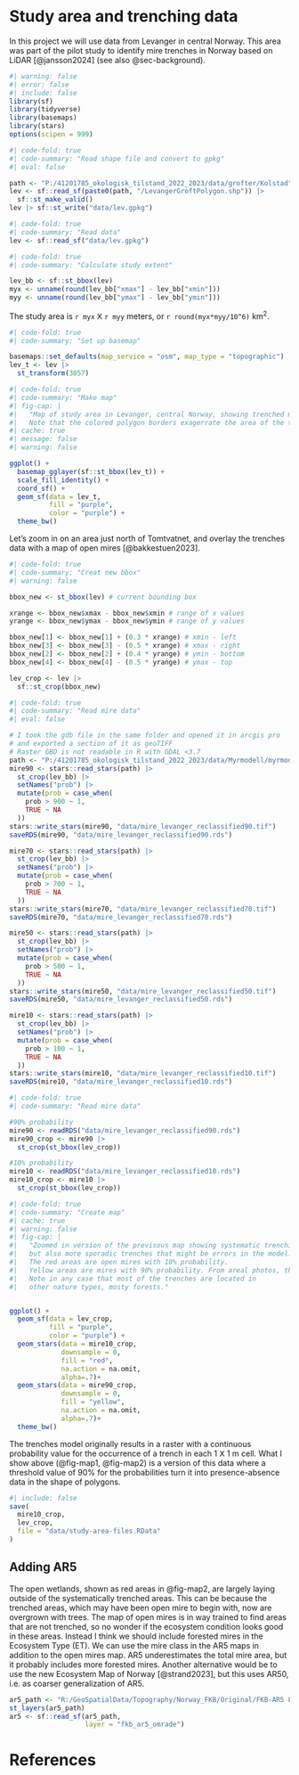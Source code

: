 # Study area and trenching data {#sec-area}

In this project we will use data from Levanger in central Norway. This area was part of the pilot study to identify mire trenches in Norway based on LiDAR [@jansson2024] (see also @sec-background).

```r
#| warning: false
#| error: false
#| include: false
library(sf)
library(tidyverse)
library(basemaps)
library(stars)
options(scipen = 999)
```

```r
#| code-fold: true
#| code-summary: "Read shape file and convert to gpkg" 
#| eval: false

path <- "P:/41201785_okologisk_tilstand_2022_2023/data/grofter/Kolstad"
lev <- sf::read_sf(paste0(path, "/LevangerGroftPolygon.shp")) |>
  sf::st_make_valid()
lev |> sf::st_write("data/lev.gpkg")
```

```r
#| code-fold: true
#| code-summary: "Read data"
lev <- sf::read_sf("data/lev.gpkg")
```

```r
#| code-fold: true
#| code-summary: "Calculate study extent"

lev_bb <- sf::st_bbox(lev)
myx <- unname(round(lev_bb["xmax"] - lev_bb["xmin"]))
myy <- unname(round(lev_bb["ymax"] - lev_bb["ymin"]))
```

The study area is `r myx` 𝖷 `r myy` meters, or `r round(myx*myy/10^6)` km^2^.

```r
#| code-fold: true
#| code-summary: "Set up basemap"

basemaps::set_defaults(map_service = "osm", map_type = "topographic")
lev_t <- lev |>
  st_transform(3857)
```

```r
#| code-fold: true
#| code-summary: "Make map"
#| fig-cap: |
#|   "Map of study area in Levanger, central Norway, showing trenched mires i purple. 
#|   Note that the colored polygon borders exagerrate the area of the trenches."
#| cache: true
#| message: false
#| warning: false

ggplot() + 
  basemap_gglayer(sf::st_bbox(lev_t)) +
  scale_fill_identity() + 
  coord_sf() +
  geom_sf(data = lev_t,
          fill = "purple",
          color = "purple") +
  theme_bw()
```

Let's zoom in on an area just north of Tomtvatnet, and overlay the trenches data with a map of open mires [@bakkestuen2023].

```r
#| code-fold: true
#| code-summary: "Creat new bbox"
#| warning: false

bbox_new <- st_bbox(lev) # current bounding box

xrange <- bbox_new$xmax - bbox_new$xmin # range of x values
yrange <- bbox_new$ymax - bbox_new$ymin # range of y values

bbox_new[1] <- bbox_new[1] + (0.3 * xrange) # xmin - left
bbox_new[3] <- bbox_new[3] - (0.5 * xrange) # xmax - right
bbox_new[2] <- bbox_new[2] + (0.4 * yrange) # ymin - bottom
bbox_new[4] <- bbox_new[4] - (0.5 * yrange) # ymax - top

lev_crop <- lev |>
  sf::st_crop(bbox_new)
```

```r
#| code-fold: true
#| code-summary: "Read mire data"
#| eval: false

# I took the gdb file in the same folder and opened it in arcgis pro
# and exported a section of it as geoTIFF
# Raster GBD is not readable in R with GDAL <3.7
path <- "P:/41201785_okologisk_tilstand_2022_2023/data/Myrmodell/myrmodell_levanger.tif"
mire90 <- stars::read_stars(path) |>
  st_crop(lev_bb) |> 
  setNames("prob") |>
  mutate(prob = case_when(
    prob > 900 ~ 1,
    TRUE ~ NA
  ))
stars::write_stars(mire90, "data/mire_levanger_reclassified90.tif")
saveRDS(mire90, "data/mire_levanger_reclassified90.rds")

mire70 <- stars::read_stars(path) |>
  st_crop(lev_bb) |> 
  setNames("prob") |>
  mutate(prob = case_when(
    prob > 700 ~ 1,
    TRUE ~ NA
  ))
stars::write_stars(mire70, "data/mire_levanger_reclassified70.tif")
saveRDS(mire70, "data/mire_levanger_reclassified70.rds")

mire50 <- stars::read_stars(path) |>
  st_crop(lev_bb) |> 
  setNames("prob") |>
  mutate(prob = case_when(
    prob > 500 ~ 1,
    TRUE ~ NA
  ))
stars::write_stars(mire50, "data/mire_levanger_reclassified50.tif")
saveRDS(mire50, "data/mire_levanger_reclassified50.rds")

mire10 <- stars::read_stars(path) |>
  st_crop(lev_bb) |> 
  setNames("prob") |>
  mutate(prob = case_when(
    prob > 100 ~ 1,
    TRUE ~ NA
  ))
stars::write_stars(mire10, "data/mire_levanger_reclassified10.tif")
saveRDS(mire10, "data/mire_levanger_reclassified10.rds")

```

```r
#| code-fold: true
#| code-summary: "Read mire data"

#90% probability
mire90 <- readRDS("data/mire_levanger_reclassified90.rds")
mire90_crop <- mire90 |>
  st_crop(st_bbox(lev_crop))

#10% probability
mire10 <- readRDS("data/mire_levanger_reclassified10.rds")
mire10_crop <- mire10 |>
  st_crop(st_bbox(lev_crop))


```

```r
#| code-fold: true
#| code-summary: "Create map"
#| cache: true
#| warning: false
#| fig-cap: |
#|   "Zoomed in version of the previsous map showing systematic trenching,
#|   but also more sporadic trenches that might be errors in the model.
#|   The red areas are open mires with 10% probability.
#|   Yellow areas are mires with 90% probability. From areal photos, the 10% probability seem to match best.
#|   Note in any case that most of the trenches are located in 
#|   other nature types, mosty forests."


ggplot() + 
  geom_sf(data = lev_crop,
          fill = "purple",
          color = "purple") +
  geom_stars(data = mire10_crop,
             downsample = 0,
             fill = "red",
             na.action = na.omit,
             alpha=.7)+
  geom_stars(data = mire90_crop,
             downsample = 0,
             fill = "yellow",
             na.action = na.omit,
             alpha=.7)+
  theme_bw()

```

The trenches model originally results in a raster with a continuous probability value for the occurrence of a trench in each 1 𝖷 1 m cell. What I show above (@fig-map1, @fig-map2) is a version of this data where a threshold value of 90% for the probabilities turn it into presence-absence data in the shape of polygons.

```r
#| include: false
save(
  mire10_crop,
  lev_crop,
  file = "data/study-area-files.RData"
)

```

## Adding AR5

The open wetlands, shown as red areas in @fig-map2, are largely laying outside of the systematically trenched areas. This can be because the trenched areas, which may have been open mire to begin with, now are overgrown with trees. The map of open mires is in way trained to find areas that are not trenched, so no wonder if the ecosystem condition looks good in these areas. Instead I think we should include forested mires in the Ecosystem Type (ET). We can use the mire class in the AR5 maps in addition to the open mires map. AR5 underestimates the total mire area, but it probably includes more forested mires. Another alternative would be to use the new Ecosystem Map of Norway [@strand2023], but this uses AR50, i.e. as coarser generalization of AR5.

```r
ar5_path <- "R:/GeoSpatialData/Topography/Norway_FKB/Original/FKB-AR5 FGDB-format/Basisdata_50_Trondelag_25832_FKB-AR5_FGDB.gdb"
st_layers(ar5_path)
ar5 <- sf::read_sf(ar5_path,
                   layer = "fkb_ar5_omrade")
```

# References {.unnumbered}
